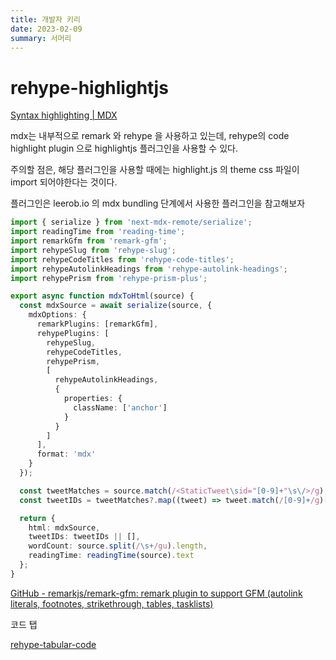 ```yaml
---
title: 개발자 키리
date: 2023-02-09
summary: 서머리
---
```


# rehype-highlightjs

[Syntax highlighting | MDX](https://mdxjs.com/guides/syntax-highlighting/)

mdx는 내부적으로 remark 와 rehype 을 사용하고 있는데, rehype의 code highlight plugin 으로 highlightjs 플러그인을 사용할 수 있다.

주의할 점은, 해당 플러그인을 사용할 때에는 highlight.js 의 theme css 파일이 import 되어야한다는 것이다.

플러그인은 leerob.io 의 mdx bundling 단계에서 사용한 플러그인을 참고해보자

```typescript
import { serialize } from 'next-mdx-remote/serialize';
import readingTime from 'reading-time';
import remarkGfm from 'remark-gfm';
import rehypeSlug from 'rehype-slug';
import rehypeCodeTitles from 'rehype-code-titles';
import rehypeAutolinkHeadings from 'rehype-autolink-headings';
import rehypePrism from 'rehype-prism-plus';

export async function mdxToHtml(source) {
  const mdxSource = await serialize(source, {
    mdxOptions: {
      remarkPlugins: [remarkGfm],
      rehypePlugins: [
        rehypeSlug,
        rehypeCodeTitles,
        rehypePrism,
        [
          rehypeAutolinkHeadings,
          {
            properties: {
              className: ['anchor']
            }
          }
        ]
      ],
      format: 'mdx'
    }
  });

  const tweetMatches = source.match(/<StaticTweet\sid="[0-9]+"\s\/>/g);
  const tweetIDs = tweetMatches?.map((tweet) => tweet.match(/[0-9]+/g)[0]);

  return {
    html: mdxSource,
    tweetIDs: tweetIDs || [],
    wordCount: source.split(/\s+/gu).length,
    readingTime: readingTime(source).text
  };
}
```

[GitHub - remarkjs/remark-gfm: remark plugin to support GFM (autolink literals, footnotes, strikethrough, tables, tasklists)](https://github.com/remarkjs/remark-gfm)

코드 탭

[rehype-tabular-code](https://www.npmjs.com/package/rehype-tabular-code)

